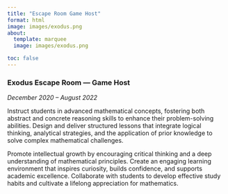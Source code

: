 ```yaml
---
title: "Escape Room Game Host"
format: html
image: images/exodus.png
about:
  template: marquee
  image: images/exodus.png

toc: false
---
```

### **Exodus Escape Room — Game Host**
*December 2020 – August 2022*

Instruct students in advanced mathematical concepts, fostering both abstract and concrete reasoning skills to enhance their problem-solving abilities. Design and deliver structured lessons that integrate logical thinking, analytical strategies, and the application of prior knowledge to solve complex mathematical challenges.

Promote intellectual growth by encouraging critical thinking and a deep understanding of mathematical principles. Create an engaging learning environment that inspires curiosity, builds confidence, and supports academic excellence. Collaborate with students to develop effective study habits and cultivate a lifelong appreciation for mathematics.